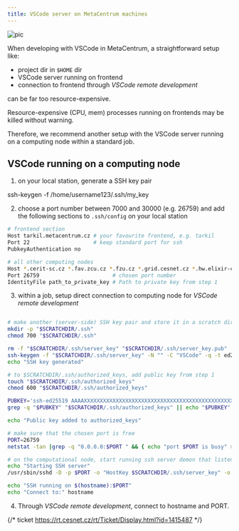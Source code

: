 ```yaml
---
title: VSCode server on MetaCentrum machines
---
```


![pic](/img/meta/tutorials/VSCode_logo.png)

When developing with VSCode in MetaCentrum, a straightforward setup like: 

- project dir in `$HOME` dir
- VSCode server running on frontend
- connection to frontend through *VSCode remote development*

 can be far too resource-expensive.

<Callout type="warn" title="Frontends are not computing nodes">
Resource-expensive (CPU, mem) processes running on frontends may be killed without warning.
</Callout>

Therefore, we recommend another setup with the VSCode server running on a computing node within a standard job. 

## VSCode running on a computing node

1. on your local station, generate a SSH key pair

ssh-keygen -f /home/username123/.ssh/my_key

2. choose a port number between 7000 and 30000 (e.g. 26759) and add the following sections to `.ssh/config` on your local station

```bash
# frontend section
Host tarkil.metacentrum.cz # your favourite frontend, e.g. tarkil
Port 22                    # keep standard port for ssh
PubkeyAuthentication no

# all other computing nodes
Host *.cerit-sc.cz *.fav.zcu.cz *.fzu.cz *.grid.cesnet.cz *.hw.elixir-czech.cz *.ibot.cas.cz *.ics.muni.cz *.metacentrum.cz *.meta.zcu.cz *.natur.cuni.cz *.nti.tul.cz *.ueb.cas.cz
Port 26759                       # chosen port number
IdentityFile path_to_private_key # Path to private key from step 1
```

3. within a job, setup direct connection to computing node for *VSCode remote development*


```bash

# make another (server-side) SSH key pair and store it in a scratch dir
mkdir -p "$SCRATCHDIR/.ssh"
chmod 700 "$SCRATCHDIR/.ssh"

rm -f "$SCRATCHDIR/.ssh/server_key" "$SCRATCHDIR/.ssh/server_key.pub"
ssh-keygen -f "$SCRATCHDIR/.ssh/server_key" -N "" -C "VSCode" -q -t ed25519
echo "SSH key generated"

# to $SCRATCHDIR/.ssh/authorized_keys, add public key from step 1
touch "$SCRATCHDIR/.ssh/authorized_keys"
chmod 600 "$SCRATCHDIR/.ssh/authorized_keys"

PUBKEY='ssh-ed25519 AAAAXXXXXXXXXXXXXXXXXXXXXXXXXXXXXXXXXXXXXXXXXXXXXXX3wN3+QgMAVJERjayo user123@PC'
grep -q "$PUBKEY" "$SCRATCHDIR/.ssh/authorized_keys" || echo "$PUBKEY" >> "$SCRATCHDIR/.ssh/authorized_keys"

echo "Public key added to authorized_keys"

# make sure that the chosen port is free
PORT=26759
netstat -tan |grep -q "0.0.0.0:$PORT " && { echo "port $PORT is busy" >&2; exit 1; }

# on the computational node, start running ssh server demon that listens on $PORT port
echo "Starting SSH server"
/usr/sbin/sshd -D -p $PORT -o "HostKey $SCRATCHDIR/.ssh/server_key" -o "PermitRootLogin no" -o "PasswordAuthentication no" -o "ChallengeResponseAuthentication no" &

echo "SSH running on $(hostname):$PORT"
echo "Connect to:" hostname
```

4. Through *VSCode remote development*, connect to hostname and PORT.

{/*
ticket https://rt.cesnet.cz/rt/Ticket/Display.html?id=1415487
*/}

